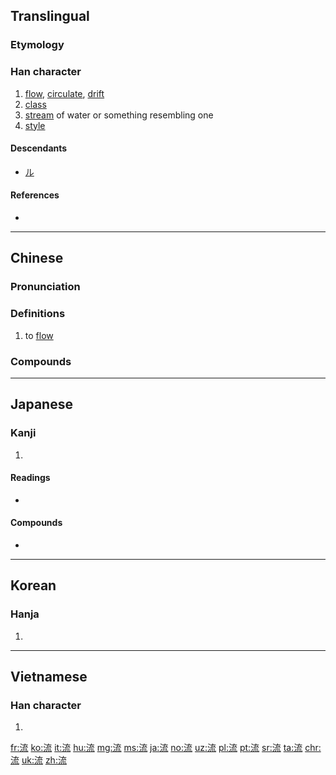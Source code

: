 ==Translingual==
===Etymology===
{{Han compound|水|alt1=氵|㐬|ls=psc|c1=s|c2=p}}

===Han character===
{{Han char|rn=85|rad=水|as=07|sn=9|four=34113|canj=EYIU|ids=⿰氵㐬}}

# [[flow]], [[circulate]], [[drift]]
# [[class]]
# [[stream]] of water or something resembling one
# [[style]]

====Descendants====
* [[ル]]

====References====
* {{Han ref|kx=0623.040|dkj=17572|dj=1019.070|hdz=31631.120|uh=6D41|ud=27969|bh=AC79|bd=44153}}

----

==Chinese==
{{zh-forms}}

===Pronunciation===
{{zh-pron
|m=liú |ma=y
|c=lau4
|h=pfs=liù
|md=
|mn=lâu/liû
|w=
|mc=y
|oc=y
|cat=
}}

===Definitions===
{{zh-hanzi}}

# to [[flow]]

===Compounds===
{{attention}}
{{der3
| {{l|cmn|流弊}}
| {{l|cmn|流播}}
| {{l|cmn|流布}}
| {{l|cmn|流产}}
| {{l|cmn|流畅}}
| {{l|cmn|流程}}
| {{l|cmn|流程图}}
| {{l|cmn|流传}}
| {{l|cmn|流窜}}
| {{l|cmn|流弹}}
| {{l|cmn|流荡}}
| {{l|cmn|流动}}
| {{l|cmn|流动资产}}
| {{l|cmn|流动资金}}
| {{l|cmn|流毒}}
| {{l|cmn|流芳|tr=liúfāng}}
| {{l|cmn|流放}}
| {{l|cmn|流感}}
| {{l|cmn|流光}}
| {{l|cmn|流汗}}
| {{l|cmn|流滑}}
| {{l|cmn|流火}}
| {{l|cmn|流金烁石}}
| {{l|cmn|流寇|tr=liúkòu}}
| {{l|cmn|流览}}
| {{l|cmn|流浪}}
| {{l|cmn|流泪}}
| {{l|cmn|流离}}
| {{l|cmn|流离失所}}
| {{l|cmn|流离流气}}, {{l|cmn|流离流气的}}
| {{l|cmn|流利|tr=liúlì}}
| {{l|cmn|流连}}
| {{l|cmn|流量}}
| {{l|cmn|流露|tr=liúlù}}
| {{l|cmn|流落}}
| {{l|cmn|流氓|tr=liúmáng}}
| {{l|cmn|流氓无产者}}
| {{l|cmn|流民}}
| {{l|cmn|流脑}}
| {{l|cmn|流年}}
| {{l|cmn|流派}}
| {{l|cmn|流盼}}
| {{l|cmn|流配}}
| {{l|cmn|流气}}
| {{l|cmn|流洒}}
| {{l|cmn|流散}}
| {{l|cmn|流沙}}
| {{l|cmn|流失}}
| {{l|cmn|流失生}}
| {{l|cmn|流食}}
| {{l|cmn|流矢}}
| {{l|cmn|流势}}
| {{l|cmn|流逝}}
| {{l|cmn|流水}}
| {{l|cmn|流水不腐，户枢不蠹}}
| {{l|cmn|流水席}}
| {{l|cmn|流水线}}
| {{l|cmn|流水账}}
| {{l|cmn|流水作业}}
| {{l|cmn|流送}}
| {{l|cmn|流苏}}
| {{l|cmn|流俗}}
| {{l|cmn|流速}}
| {{l|cmn|流淌}}
| {{l|cmn|流体}}
| {{l|cmn|流体力学}}
| {{l|cmn|流通|tr=liútōng}}
| {{l|cmn|流通体制}}
| {{l|cmn|流亡}}
| {{l|cmn|流网}}
| {{l|cmn|流线型}}
| {{l|cmn|流向}}
| {{l|cmn|流泻}}
| {{l|cmn|流星|tr=liúxīng}}
| {{l|cmn|流星赶月}}
| {{l|cmn|流星雨}}
| {{l|cmn|流刑}}
| {{l|cmn|流行|tr=liúxíng}}
| {{l|cmn|流行病|tr=liúxíngbìng}}
| {{l|cmn|流行歌曲}}
| {{l|cmn|流行色}}
| {{l|cmn|流行性感冒|tr=liúxíngxìnggǎnmào}}
| {{l|cmn|流行性脑脊髓膜炎}}
| {{l|cmn|流行性腮腺炎}}
| {{l|cmn|流行性乙型脑炎}}
| {{l|cmn|流血|tr=liúxuè, liúxiě}}
| {{l|cmn|流言|tr=liúyán}}
| {{l|cmn|流言飞语}}
| {{l|cmn|流溢}}
| {{l|cmn|流螢}}, {{l|cmn|流萤|tr=liúyíng}}
| {{l|cmn|流于}}
| {{l|cmn|流域}}
| {{l|cmn|流贼}}
| {{l|cmn|流质}}
| {{l|cmn|流注}}
| {{l|cmn|流转}}
| {{l|cmn|河流|tr=héliú}}
}}

----

==Japanese==

===Kanji===
{{ja-kanji|grade=3|rs=水07}}

# {{defn|lang=ja|sort=水07}}

====Readings====
* {{ja-readings|goon=[[る]] (ru)|kanon=[[りゅう]] (ryū)|kun=[[ながれる]] (nagareru), [[ながす]] (nagasu), [[ながれ]] (nagare)}}

====Compounds====
* {{term|流派||school of thought|tr=[[りゅうは]], [[ryūha]]|lang=ja|sc=Jpan}}

----

==Korean==

===Hanja===
{{ko-hanja|hangeul=[[류]]>[[유]]|eumhun=|rv=ryu>yu|mr=ryu>yu|y=lyu>yu}}

# {{defn|lang=ko|sort=水07}}

----

==Vietnamese==

===Han character===
{{vi-hantu|[[lưu]]|rs=水07}}

# {{defn|lang=vi|sort=水07}}

[[fr:流]]
[[ko:流]]
[[it:流]]
[[hu:流]]
[[mg:流]]
[[ms:流]]
[[ja:流]]
[[no:流]]
[[uz:流]]
[[pl:流]]
[[pt:流]]
[[sr:流]]
[[ta:流]]
[[chr:流]]
[[uk:流]]
[[zh:流]]